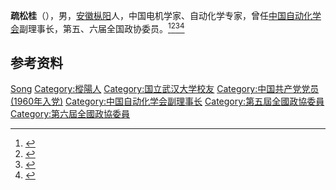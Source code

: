 '''疏松桂'''（{{bd|1911年||2000年|}}），男，[[安徽|安徽]][[枞阳|枞阳]]人，中国电机学家、自动化学专家，曾任[[中国自动化学会|中国自动化学会]]副理事长，第五、六届全国政协委员。<ref>{{Cite book|title=历届全国政协委员人名辞典|author=|publisher=中国国际广播出版社|year=1996|isbn=9787507813746|location=北京|pages=286}}</ref><ref>{{Cite book|title=中华人民共和国职官志|author=何虎生, 李耀东, 向常福主编|publisher=中国社会出版社|year=2003|isbn=9787800883934|location=北京|pages=}}</ref><ref>{{Cite book|title=中华当代文化名人大辞典|author=张品兴, 殷登祥, 陈有进等主编|publisher=中国广播电视出版社|year=1992|isbn=9787504315137|location=北京|pages=}}</ref><ref>{{Cite book|title=二十世纪中国名人辞典|author=蔡开松, 于信凤主编; 曾卓明, 周溯源, 赵书刚副主编|publisher=辽宁人民出版社|year=1991|isbn=|location=沈阳|pages=}}</ref>

== 参考资料 ==
{{reflist}}

{{中国人物小作品}}
{{Navboxes 
| title  = 疏松桂在[[中国自动化学会|中国自动化学会]]的职务
| list1  =
{{中国自动化学会第三届理事会}}
}}

{{Authority control}}
{{DEFAULTSORT:Shu疏}}
[[Category:疏姓|Song]]
[[Category:樅陽人|Category:樅陽人]]
[[Category:国立武汉大学校友|Category:国立武汉大学校友]]
[[Category:中国共产党党员_(1960年入党)|Category:中国共产党党员 (1960年入党)]]
[[Category:中国自动化学会副理事长|Category:中国自动化学会副理事长]]
[[Category:第五屆全國政協委員|Category:第五屆全國政協委員]]
[[Category:第六屆全國政協委員|Category:第六屆全國政協委員]]